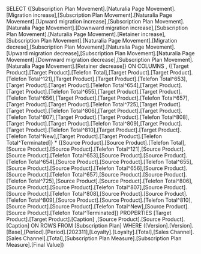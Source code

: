 SELECT {[Subscription Plan Movement].[Naturalia Page Movement].[Migration increase],[Subscription Plan Movement].[Naturalia Page Movement].[Upward migration increase],[Subscription Plan Movement].[Naturalia Page Movement].[Downward migration increase],[Subscription Plan Movement].[Naturalia Page Movement].[Retainer increase],[Subscription Plan Movement].[Naturalia Page Movement].[Migration decrese],[Subscription Plan Movement].[Naturalia Page Movement].[Upward migration decrease],[Subscription Plan Movement].[Naturalia Page Movement].[Downward migration decrease],[Subscription Plan Movement].[Naturalia Page Movement].[Retainer decrease]} ON COLUMNS , {[Target Product].[Target Product].[Telefon Total],[Target Product].[Target Product].[Telefon Total^121],[Target Product].[Target Product].[Telefon Total^653],[Target Product].[Target Product].[Telefon Total^654],[Target Product].[Target Product].[Telefon Total^655],[Target Product].[Target Product].[Telefon Total^656],[Target Product].[Target Product].[Telefon Total^657],[Target Product].[Target Product].[Telefon Total^725],[Target Product].[Target Product].[Telefon Total^806],[Target Product].[Target Product].[Telefon Total^807],[Target Product].[Target Product].[Telefon Total^808],[Target Product].[Target Product].[Telefon Total^809],[Target Product].[Target Product].[Telefon Total^810],[Target Product].[Target Product].[Telefon Total^New],[Target Product].[Target Product].[Telefon Total^Terminated]} * {[Source Product].[Source Product].[Telefon Total],[Source Product].[Source Product].[Telefon Total^121],[Source Product].[Source Product].[Telefon Total^653],[Source Product].[Source Product].[Telefon Total^654],[Source Product].[Source Product].[Telefon Total^655],[Source Product].[Source Product].[Telefon Total^656],[Source Product].[Source Product].[Telefon Total^657],[Source Product].[Source Product].[Telefon Total^725],[Source Product].[Source Product].[Telefon Total^806],[Source Product].[Source Product].[Telefon Total^807],[Source Product].[Source Product].[Telefon Total^808],[Source Product].[Source Product].[Telefon Total^809],[Source Product].[Source Product].[Telefon Total^810],[Source Product].[Source Product].[Telefon Total^New],[Source Product].[Source Product].[Telefon Total^Terminated]} PROPERTIES [Target Product].[Target Product].[Caption] ,[Source Product].[Source Product].[Caption]  ON ROWS FROM [Subscription Plan] WHERE ([Version].[Version].[Base],[Period].[Period].[202311],[Loyalty].[Loyalty].[Total],[Sales Channel].[Sales Channel].[Total],[Subscription Plan Measure].[Subscription Plan Measure].[Final Value])